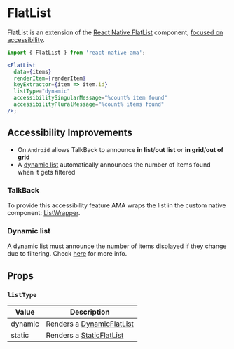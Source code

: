 
# FlatList

FlatList is an extension of the [React Native FlatList](https://reactnative.dev/docs/flatlist) component, [focused on accessibility](#accessibility-improvements).

```jsx
import { FlatList } from 'react-native-ama';

<FlatList
  data={items}
  renderItem={renderItem}
  keyExtractor={item => item.id}
  listType="dynamic"
  accessibilitySingularMessage="%count% item found"
  accessibilityPluralMessage="%count% items found"
/>;
```

## Accessibility Improvements

- On `Android` allows TalkBack to announce **in list**/**out list** or **in grid**/**out of grid**
- A [dynamic list](./DynamicFlatList.mdx) automatically announces the number of items found when it gets filtered

### TalkBack

<TalkBackList />

To provide this accessibility feature AMA wraps the list in the custom native component: [ListWrapper](./ListWrapper.mdx).

### Dynamic list

A dynamic list must announce the number of items displayed if they change due to filtering. Check [here](../guidelines/lists.md#number-of-results) for more info.

## Props

### `listType`

| Value   | Description                    |
| ------- | ------------------------------ |
| dynamic | Renders a [DynamicFlatList](/) |
| static  | Renders a [StaticFlatList](/)  |
